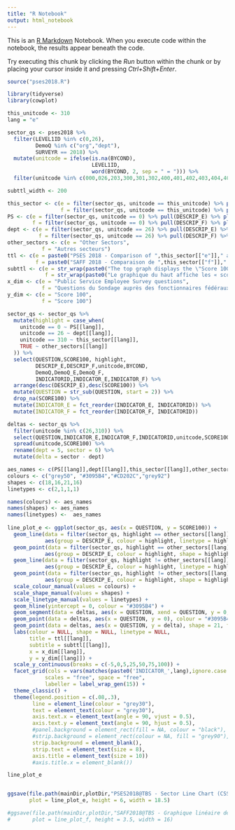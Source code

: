 ```yaml
---
title: "R Notebook"
output: html_notebook
---
```


This is an [R Markdown](http://rmarkdown.rstudio.com) Notebook. When you execute code within the notebook, the results appear beneath the code. 

Try executing this chunk by clicking the *Run* button within the chunk or by placing your cursor inside it and pressing *Ctrl+Shift+Enter*. 

```r

source("pses2018.R")

library(tidyverse)
library(cowplot)

```

```r

this_unitcode <- 310
lang = "e"

sector_qs <- pses2018 %>% 
  filter(LEVEL1ID %in% c(0,26), 
         DemoQ %in% c("org","dept"),
         SURVEYR == 2018) %>%
  mutate(unitcode = ifelse(is.na(BYCOND),
                           LEVEL1ID,
                           word(BYCOND, 2, sep = " = "))) %>%
  filter(unitcode %in% c(000,026,203,300,301,302,400,401,402,403,404,405,406,407,408,305,306,307,308,309,310,311,312,313,314,315))

subttl_width <- 200

this_sector <- c(e = filter(sector_qs, unitcode == this_unitcode) %>% pull(DESCRIP_E) %>% pluck(1),
                 f = filter(sector_qs, unitcode == this_unitcode) %>% pull(DESCRIP_F) %>% pluck(1))
PS <- c(e = filter(sector_qs, unitcode == 0) %>% pull(DESCRIP_E) %>% pluck(1),
        f = filter(sector_qs, unitcode == 0) %>% pull(DESCRIP_F) %>% pluck(1))
dept <- c(e = filter(sector_qs, unitcode == 26) %>% pull(DESCRIP_E) %>% pluck(1),
          f = filter(sector_qs, unitcode == 26) %>% pull(DESCRIP_F) %>% pluck(1))
other_sectors <- c(e = "Other Sectors",
           f = "Autres secteurs")
ttl <- c(e = paste0("PSES 2018 - Comparison of ",this_sector[["e"]]," and ",dept[["e"]]),
         f = paste0("SAFF 2018 - Comparaison de ",this_sector[["f"]]," et ",dept[["f"]]))
subttl <- c(e = str_wrap(paste0("The top graph displays the \"Score 100\" for all sectors, the department and the Public Service. The bottom graph displays the positive and negative differences between ",dept[["e"]]," scores (flat line) and ",this_sector[["e"]]," scores."), width = subttl_width),
            f = str_wrap(paste0("Le graphique du haut affiche les « scores 100 » pour tous les secteurs, le ministère et la fonction publique. Le graphique du bas affiche les différences positives et négatives entre les scores de ",dept[["f"]]," (ligne plate) et les scores de ",this_sector[["f"]],"."), width = subttl_width))
x_dim <- c(e = "Public Service Employee Survey questions",
           f = "Questions du Sondage auprès des fonctionnaires fédéraux")
y_dim <- c(e = "Score 100",
           f = "Score 100")

sector_qs <- sector_qs %>% 
  mutate(highlight = case_when(
    unitcode == 0 ~ PS[[lang]],
    unitcode == 26 ~ dept[[lang]],
    unitcode == 310 ~ this_sector[[lang]],
    TRUE ~ other_sectors[[lang]]
  )) %>% 
  select(QUESTION,SCORE100, highlight,
         DESCRIP_E,DESCRIP_F,unitcode,BYCOND,
         DemoQ,DemoQ_E,DemoQ_F,
         INDICATORID,INDICATOR_E,INDICATOR_F) %>%
  arrange(desc(DESCRIP_E),desc(SCORE100)) %>%
  mutate(QUESTION = str_sub(QUESTION, start = 2)) %>% 
  drop_na(SCORE100) %>% 
  mutate(INDICATOR_E = fct_reorder(INDICATOR_E, INDICATORID)) %>% 
  mutate(INDICATOR_F = fct_reorder(INDICATOR_F, INDICATORID))

deltas <- sector_qs %>% 
  filter(unitcode %in% c(26,310)) %>% 
  select(QUESTION,INDICATOR_E,INDICATOR_F,INDICATORID,unitcode,SCORE100) %>%
  spread(unitcode,SCORE100) %>% 
  rename(dept = 5, sector = 6) %>% 
  mutate(delta = sector - dept)

aes_names <- c(PS[[lang]],dept[[lang]],this_sector[[lang]],other_sectors[[lang]])
colours <- c("grey50", "#3095B4","#CD202C","grey92")
shapes <- c(18,16,21,16)
linetypes <- c(2,1,1,1)

names(colours) <- aes_names
names(shapes) <- aes_names 
names(linetypes) <-  aes_names
            
line_plot_e <- ggplot(sector_qs, aes(x = QUESTION, y = SCORE100)) +
  geom_line(data = filter(sector_qs, highlight == other_sectors[[lang]]),
            aes(group = DESCRIP_E, colour = highlight, linetype = highlight)) +
  geom_point(data = filter(sector_qs, highlight == other_sectors[[lang]]), fill = "white",
            aes(group = DESCRIP_E, colour = highlight, shape = highlight)) +
  geom_line(data = filter(sector_qs, highlight != other_sectors[[lang]]),
            aes(group = DESCRIP_E, colour = highlight, linetype = highlight)) +
  geom_point(data = filter(sector_qs, highlight != other_sectors[[lang]]), fill = "white",
            aes(group = DESCRIP_E, colour = highlight, shape = highlight)) +
  scale_colour_manual(values = colours) +
  scale_shape_manual(values = shapes) +
  scale_linetype_manual(values = linetypes) +
  geom_hline(yintercept = 0, colour = "#3095B4") +
  geom_segment(data = deltas, aes(x = QUESTION, xend = QUESTION, y = 0, yend = delta), colour = "grey70") +
  geom_point(data = deltas, aes(x = QUESTION, y = 0), colour = "#3095B4") +
  geom_point(data = deltas, aes(x = QUESTION, y = delta), shape = 21, fill = "white", colour = "#CD202C") +
  labs(colour = NULL, shape = NULL, linetype = NULL, 
       title = ttl[[lang]],
       subtitle = subttl[[lang]],
       x = x_dim[[lang]], 
       y = y_dim[[lang]]) +
  scale_y_continuous(breaks = c(-5,0,5,25,50,75,100)) +
  facet_grid(cols = vars(matches(paste0('INDICATOR_',lang),ignore.case = TRUE)), #rows = vars(DemoQ_E),
            scales = "free", space = "free",
            labeller = label_wrap_gen(15)) +
  theme_classic() +
  theme(legend.position = c(.08,.3),
        line = element_line(colour = "grey30"),
        text = element_text(colour = "grey30"),
        axis.text.x = element_text(angle = 90, vjust = 0.5),
        axis.text.y = element_text(angle = 90, hjust = 0.5),
        #panel.background = element_rect(fill = NA, colour = "black"),
        #strip.background = element_rect(colour = NA, fill = "grey90"),
        strip.background = element_blank(),
        strip.text = element_text(size = 8),
        axis.title = element_text(size = 10))
        #axis.title.x = element_blank())

line_plot_e


ggsave(file.path(mainDir,plotDir,"PSES2018@TBS - Sector Line Chart (CSS).svg"),
       plot = line_plot_e, height = 6, width = 18.5)

#ggsave(file.path(mainDir,plotDir,"SAFF2018@TBS - Graphique linéaire des secteurs (SSC).svg"),
#       plot = line_plot_f, height = 3.5, width = 16)

```